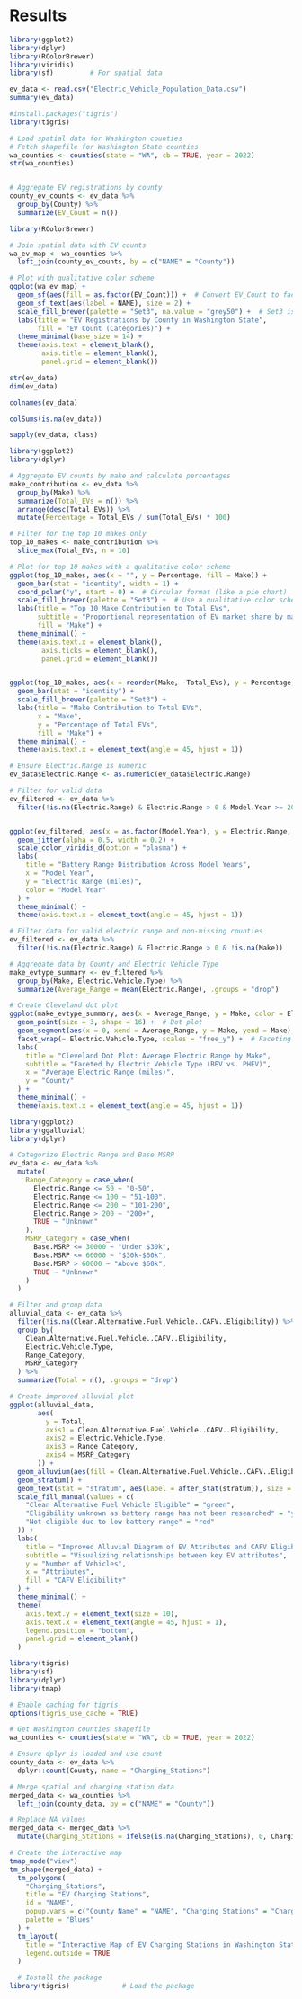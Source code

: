 # Results
```r
library(ggplot2)
library(dplyr)
library(RColorBrewer)
library(viridis)
library(sf)         # For spatial data

```
```r
ev_data <- read.csv("Electric_Vehicle_Population_Data.csv")
summary(ev_data)

```
```r
#install.packages("tigris")
library(tigris)
```

```r
# Load spatial data for Washington counties
# Fetch shapefile for Washington State counties
wa_counties <- counties(state = "WA", cb = TRUE, year = 2022)
str(wa_counties)


# Aggregate EV registrations by county
county_ev_counts <- ev_data %>%
  group_by(County) %>%
  summarize(EV_Count = n())

```


```r
library(RColorBrewer)

# Join spatial data with EV counts
wa_ev_map <- wa_counties %>%
  left_join(county_ev_counts, by = c("NAME" = "County"))

# Plot with qualitative color scheme
ggplot(wa_ev_map) +
  geom_sf(aes(fill = as.factor(EV_Count))) +  # Convert EV_Count to factor for qualitative mapping
  geom_sf_text(aes(label = NAME), size = 2) +
  scale_fill_brewer(palette = "Set3", na.value = "grey50") +  # Set3 is suitable for many categories
  labs(title = "EV Registrations by County in Washington State",
       fill = "EV Count (Categories)") +
  theme_minimal(base_size = 14) +
  theme(axis.text = element_blank(),
        axis.title = element_blank(),
        panel.grid = element_blank())


```
```r
str(ev_data)
dim(ev_data)
```

```r
colnames(ev_data)

```
```r
colSums(is.na(ev_data))

```

```r
sapply(ev_data, class)

```


```r

library(ggplot2)
library(dplyr)

# Aggregate EV counts by make and calculate percentages
make_contribution <- ev_data %>%
  group_by(Make) %>%
  summarize(Total_EVs = n()) %>%
  arrange(desc(Total_EVs)) %>%
  mutate(Percentage = Total_EVs / sum(Total_EVs) * 100)

# Filter for the top 10 makes only
top_10_makes <- make_contribution %>%
  slice_max(Total_EVs, n = 10)

# Plot for top 10 makes with a qualitative color scheme
ggplot(top_10_makes, aes(x = "", y = Percentage, fill = Make)) +
  geom_bar(stat = "identity", width = 1) +
  coord_polar("y", start = 0) +  # Circular format (like a pie chart)
  scale_fill_brewer(palette = "Set3") +  # Use a qualitative color scheme
  labs(title = "Top 10 Make Contribution to Total EVs",
       subtitle = "Proportional representation of EV market share by make",
       fill = "Make") +
  theme_minimal() +
  theme(axis.text.x = element_blank(),
        axis.ticks = element_blank(),
        panel.grid = element_blank())


ggplot(top_10_makes, aes(x = reorder(Make, -Total_EVs), y = Percentage, fill = Make)) +
  geom_bar(stat = "identity") +
  scale_fill_brewer(palette = "Set3") +
  labs(title = "Make Contribution to Total EVs",
       x = "Make",
       y = "Percentage of Total EVs",
       fill = "Make") +
  theme_minimal() +
  theme(axis.text.x = element_text(angle = 45, hjust = 1))


```
```r
# Ensure Electric.Range is numeric
ev_data$Electric.Range <- as.numeric(ev_data$Electric.Range)

# Filter for valid data
ev_filtered <- ev_data %>%
  filter(!is.na(Electric.Range) & Electric.Range > 0 & Model.Year >= 2010)


ggplot(ev_filtered, aes(x = as.factor(Model.Year), y = Electric.Range, color = as.factor(Model.Year))) +
  geom_jitter(alpha = 0.5, width = 0.2) +
  scale_color_viridis_d(option = "plasma") +
  labs(
    title = "Battery Range Distribution Across Model Years",
    x = "Model Year",
    y = "Electric Range (miles)",
    color = "Model Year"
  ) +
  theme_minimal() +
  theme(axis.text.x = element_text(angle = 45, hjust = 1))


```
```r

# Filter data for valid electric range and non-missing counties
ev_filtered <- ev_data %>%
  filter(!is.na(Electric.Range) & Electric.Range > 0 & !is.na(Make))

# Aggregate data by County and Electric Vehicle Type
make_evtype_summary <- ev_filtered %>%
  group_by(Make, Electric.Vehicle.Type) %>%
  summarize(Average_Range = mean(Electric.Range), .groups = "drop")

# Create Cleveland dot plot
ggplot(make_evtype_summary, aes(x = Average_Range, y = Make, color = Electric.Vehicle.Type)) +
  geom_point(size = 3, shape = 16) +  # Dot plot
  geom_segment(aes(x = 0, xend = Average_Range, y = Make, yend = Make), color = "gray") +  # Horizontal lines
  facet_wrap(~ Electric.Vehicle.Type, scales = "free_y") +  # Faceting by EV Type
  labs(
    title = "Cleveland Dot Plot: Average Electric Range by Make",
    subtitle = "Faceted by Electric Vehicle Type (BEV vs. PHEV)",
    x = "Average Electric Range (miles)",
    y = "County"
  ) +
  theme_minimal() +
  theme(axis.text.x = element_text(angle = 45, hjust = 1))


```
```r
library(ggplot2)
library(ggalluvial)
library(dplyr)

# Categorize Electric Range and Base MSRP
ev_data <- ev_data %>%
  mutate(
    Range_Category = case_when(
      Electric.Range <= 50 ~ "0-50",
      Electric.Range <= 100 ~ "51-100",
      Electric.Range <= 200 ~ "101-200",
      Electric.Range > 200 ~ "200+",
      TRUE ~ "Unknown"
    ),
    MSRP_Category = case_when(
      Base.MSRP <= 30000 ~ "Under $30k",
      Base.MSRP <= 60000 ~ "$30k-$60k",
      Base.MSRP > 60000 ~ "Above $60k",
      TRUE ~ "Unknown"
    )
  )

# Filter and group data
alluvial_data <- ev_data %>%
  filter(!is.na(Clean.Alternative.Fuel.Vehicle..CAFV..Eligibility)) %>%
  group_by(
    Clean.Alternative.Fuel.Vehicle..CAFV..Eligibility,
    Electric.Vehicle.Type,
    Range_Category,
    MSRP_Category
  ) %>%
  summarize(Total = n(), .groups = "drop")

# Create improved alluvial plot
ggplot(alluvial_data,
       aes(
         y = Total,
         axis1 = Clean.Alternative.Fuel.Vehicle..CAFV..Eligibility,
         axis2 = Electric.Vehicle.Type,
         axis3 = Range_Category,
         axis4 = MSRP_Category
       )) +
  geom_alluvium(aes(fill = Clean.Alternative.Fuel.Vehicle..CAFV..Eligibility), alpha = 0.8) +
  geom_stratum() +
  geom_text(stat = "stratum", aes(label = after_stat(stratum)), size = 3, hjust = 0.5) +
  scale_fill_manual(values = c(
    "Clean Alternative Fuel Vehicle Eligible" = "green",
    "Eligibility unknown as battery range has not been researched" = "yellow",
    "Not eligible due to low battery range" = "red"
  )) +
  labs(
    title = "Improved Alluvial Diagram of EV Attributes and CAFV Eligibility",
    subtitle = "Visualizing relationships between key EV attributes",
    y = "Number of Vehicles",
    x = "Attributes",
    fill = "CAFV Eligibility"
  ) +
  theme_minimal() +
  theme(
    axis.text.y = element_text(size = 10),
    axis.text.x = element_text(angle = 45, hjust = 1),
    legend.position = "bottom",
    panel.grid = element_blank()
  )


```

```r
library(tigris)
library(sf)
library(dplyr)
library(tmap)

# Enable caching for tigris
options(tigris_use_cache = TRUE)

# Get Washington counties shapefile
wa_counties <- counties(state = "WA", cb = TRUE, year = 2022)

# Ensure dplyr is loaded and use count
county_data <- ev_data %>%
  dplyr::count(County, name = "Charging_Stations")

# Merge spatial and charging station data
merged_data <- wa_counties %>%
  left_join(county_data, by = c("NAME" = "County"))

# Replace NA values
merged_data <- merged_data %>%
  mutate(Charging_Stations = ifelse(is.na(Charging_Stations), 0, Charging_Stations))

# Create the interactive map
tmap_mode("view")
tm_shape(merged_data) +
  tm_polygons(
    "Charging_Stations",
    title = "EV Charging Stations",
    id = "NAME",
    popup.vars = c("County Name" = "NAME", "Charging Stations" = "Charging_Stations"),
    palette = "Blues"
  ) +
  tm_layout(
    title = "Interactive Map of EV Charging Stations in Washington State",
    legend.outside = TRUE
  )


```
```r
  # Install the package
library(tigris)             # Load the package

```

